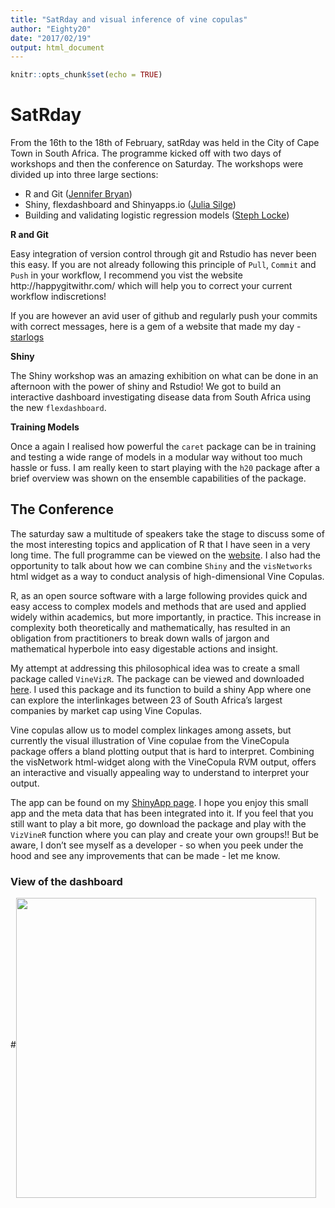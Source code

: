 ```yaml
---
title: "SatRday and visual inference of vine copulas"
author: "Eighty20"
date: "2017/02/19"
output: html_document
---
```


```r
knitr::opts_chunk$set(echo = TRUE)
```

# SatRday

From the 16th to the 18th of February, satRday was held in the City of Cape Town in South Africa. The programme kicked off with two days of workshops and then the conference on Saturday. The workshops were divided up into three large sections:

* R and Git ([Jennifer Bryan](https://github.com/jennybc))
* Shiny, flexdashboard and Shinyapps.io ([Julia Silge](http://juliasilge.com/))
* Building and validating logistic regression models ([Steph Locke](https://itsalocke.com/))

__R and Git__

Easy integration of version control through git and Rstudio has never been this easy. If you are not already following this principle of `Pull`, `Commit` and `Push` in your workflow, I recommend you vist the website http://happygitwithr.com/ which will help you to correct your current workflow indiscretions!

If you are however an avid user of github and regularly push your commits with correct messages, here is a gem of a website that made my day - [starlogs](http://starlogs.net/)

__Shiny__

The Shiny workshop was an amazing exhibition on what can be done in an afternoon with the power of shiny and Rstudio! We got to build an interactive dashboard investigating disease data from South Africa using the new `flexdashboard`. 

__Training Models__

Once a again I realised how powerful the `caret` package can be in training and testing a wide range of models in a modular way without too much hassle or fuss. I am really keen to start playing with the `h20` package after a brief overview was shown on the ensemble capabilities of the package.

## The Conference 

The saturday saw a multitude of speakers take the stage to discuss some of the most interesting topics and application of R that I have seen in a very long time. The full programme can be viewed on the [website](http://capetown2017.satrdays.org/#programme). I also had the opportunity to talk about how we can combine `Shiny` and the `visNetworks` html widget as a way to conduct analysis of high-dimensional Vine Copulas.

R, as an open source software with a large following provides quick and easy access to complex models and methods that are used and applied widely within academics, but more importantly, in practice. This increase in complexity both theoretically and mathematically, has resulted in an obligation from practitioners to break down walls of jargon and mathematical hyperbole into easy digestable actions and insight.

My attempt at addressing this philosophical idea was to create a small package called `VineVizR`. The package can be viewed and downloaded [here](https://github.com/HanjoStudy/VineVizR). I used this package and its function to build a shiny App where one can explore the interlinkages between 23 of South Africa's largest companies by market cap using Vine Copulas. 

Vine copulas allow us to model complex linkages among assets, but currently the visual illustration of Vine copulae from the VineCopula package offers a bland plotting output that is hard to interpret. Combining the visNetwork html-widget along with the VineCopula RVM output, offers an interactive and visually appealing way to understand to interpret your output.

The app can be found on my [ShinyApp page](https://hanjo.shinyapps.io/VineVizR/). I hope you enjoy this small app and the meta data that has been integrated into it. If you feel that you still want to play a bit more, go download the package and play with the `VizVineR` function where you can play and create your own groups!! But be aware, I don't see myself as a developer - so when you peek under the hood and see any improvements that can be made - let me know.

### View of the dashboard
#<a><img src="/figures/vineVizR/dashboard.png" align="middle" height="480" width="480" ></a>



